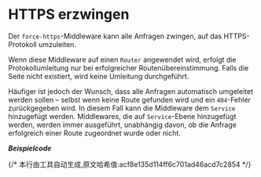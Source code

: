 # HTTPS erzwingen

Der `force-https`-Middleware kann alle Anfragen zwingen, auf das HTTPS-Protokoll umzuleiten.

Wenn diese Middleware auf einen `Router` angewendet wird, erfolgt die Protokollumleitung nur bei erfolgreicher Routenübereinstimmung. Falls die Seite nicht existiert, wird keine Umleitung durchgeführt.

Häufiger ist jedoch der Wunsch, dass alle Anfragen automatisch umgeleitet werden sollen – selbst wenn keine Route gefunden wird und ein `404`-Fehler zurückgegeben wird. In diesem Fall kann die Middleware dem `Service` hinzugefügt werden. Middlewares, die auf `Service`-Ebene hinzugefügt werden, werden immer ausgeführt, unabhängig davon, ob die Anfrage erfolgreich einer Route zugeordnet wurde oder nicht.

_**Beispielcode**_


<Tabs>
  <Tab label="main.rs">
    <ForceHttpsCode/>
  </Tab>
  <Tab label="Cargo.toml">
    <ForceHttpsCargoCode/>
  </Tab>
</Tabs>
{/* 本行由工具自动生成,原文哈希值:acf8e135d114ff6c701ad46acd7c2854 */}